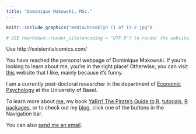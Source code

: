 ```yaml
---
title: "Dominique Makowski, MSc."
---
```


```r
knitr::include_graphics("media/brooklyn (1 of 1)-2.jpg")

# USE rmarkdown::render_site(encoding = "UTF-8") to render the website. Then push with github.
```

Use http://existentialcomics.com/

You have reached the personal webpage of Dominique Makowski. If you're looking to learn about me, you're in the right place! Otherwise, you can visit [this](http://existentialcomics.com/) website that I like, mainly because it's funny.

I am a currently post-doctoral researcher in the department of [Economic Psychology](https://psycho.unibas.ch/en/centers/abteilung-details/home/abteilung/economic-psychology/) at the University of Basel.

To learn more about [me](about.html), my book [YaRrr! The Pirate's Guide to R](piratesguide.html), [tutorials](tutorials.html), [R packages](packages.html), or to check out my [blog](https://ndphillips.github.io/blog/), click one of the buttons in the Navigation bar.

You can also <a href="mailto:dom.makowski@gmail.com" target="_top">send me an email</a>.

<script>
  (function(i,s,o,g,r,a,m){i['GoogleAnalyticsObject']=r;i[r]=i[r]||function(){
  (i[r].q=i[r].q||[]).push(arguments)},i[r].l=1*new Date();a=s.createElement(o),
  m=s.getElementsByTagName(o)[0];a.async=1;a.src=g;m.parentNode.insertBefore(a,m)
  })(window,document,'script','https://www.google-analytics.com/analytics.js','ga');

  ga('create', 'UA-89596306-1', 'auto');
  ga('send', 'pageview');

</script>